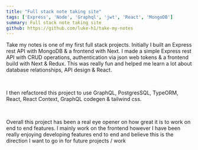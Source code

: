 ```yaml
---
title: "Full stack note taking site"
tags: ['Express', 'Node', 'Graphql', 'jwt', 'React', 'MongoDB']
summary: Full stack note taking site
github: https://github.com/luke-h1/take-my-notes
---
```


Take my notes is one of my first full stack projects. Initially I built an Express rest API with MongoDB & a frontend with Next. I made a simple Express rest API with CRUD operations, authentication via json web tokens & a frontend build with Next & Redux. This was really fun and helped me learn a lot about database relationships, API design & React. 

<br /> 

I then refactored this project to use GraphQL, PostgresSQL, TypeORM, React, React Context, GraphQL codegen & tailwind css. 

<br /> 

Overall this project has been a real eye opener on how great it is to work on end to end features. I mainly work on the frontend however I have been really enjoying developing features end to end and believe this is the direction I want to go in for future projects / work